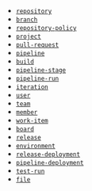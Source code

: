 - [`repository`](https://learn.microsoft.com/en-us/rest/api/azure/devops/git/repositories/list?view=azure-devops-rest-7.2&tabs=HTTP#gitrepository)
- [`branch`](https://learn.microsoft.com/en-us/rest/api/azure/devops/git/refs/list?view=azure-devops-rest-7.1#gitref)
- [`repository-policy`](https://learn.microsoft.com/en-us/rest/api/azure/devops/git/policy-configurations/get?view=azure-devops-rest-7.1#policyconfiguration)
- [`project`](https://learn.microsoft.com/en-us/rest/api/azure/devops/core/projects/list?view=azure-devops-rest-7.1&tabs=HTTP#teamprojectreference)
- [`pull-request`](https://learn.microsoft.com/en-us/rest/api/azure/devops/git/pull-requests/get-pull-requests?view=azure-devops-rest-7.1&tabs=HTTP#gitpullrequest)
- [`pipeline`](https://learn.microsoft.com/en-us/rest/api/azure/devops/pipelines/pipelines/list?view=azure-devops-rest-7.2#pipeline)
- [`build`](https://learn.microsoft.com/en-us/rest/api/azure/devops/build/builds/list?view=azure-devops-rest-7.1&tabs=HTTP#build)
- [`pipeline-stage`](https://learn.microsoft.com/en-us/rest/api/azure/devops/pipelines/runs/list-stages?view=azure-devops-rest-7.1&tabs=HTTP#stage)
- [`pipeline-run`](https://learn.microsoft.com/en-us/rest/api/azure/devops/pipelines/runs/list?view=azure-devops-rest-7.1&tabs=HTTP#run)
- [`iteration`](https://learn.microsoft.com/en-us/rest/api/azure/devops/work/iterations/list?view=azure-devops-rest-7.1&tabs=HTTP#teamsettingsiteration)
- [`user`](https://learn.microsoft.com/en-us/rest/api/azure/devops/memberentitlementmanagement/user-entitlements/list?view=azure-devops-rest-4.1&tabs=HTTP)
- [`team`](https://learn.microsoft.com/en-us/rest/api/azure/devops/core/teams/get-all-teams?view=azure-devops-rest-7.1&tabs=HTTP#webapiteam)
- [`member`](https://learn.microsoft.com/en-us/rest/api/azure/devops/core/teams/get-team-members-with-extended-properties?view=azure-devops-rest-7.1&tabs=HTTP#teammember)
- [`work-item`](https://learn.microsoft.com/en-us/rest/api/azure/devops/wit/wiql/query-by-wiql?view=azure-devops-rest-7.1&tabs=HTTP)
- [`board`](https://learn.microsoft.com/en-us/rest/api/azure/devops/work/boards/list?view=azure-devops-rest-7.1)
- [`release`](https://learn.microsoft.com/en-us/rest/api/azure/devops/release/releases?view=azure-devops-rest-7.1)
- [`environment`](https://learn.microsoft.com/en-us/rest/api/azure/devops/distributedtask/environments/list?view=azure-devops-rest-7.1&tabs=HTTP)
- [`release-deployment`](https://learn.microsoft.com/en-us/rest/api/azure/devops/release/deployments/list?view=azure-devops-rest-7.1&tabs=HTTP)
- [`pipeline-deployment`](https://learn.microsoft.com/en-us/rest/api/azure/devops/distributedtask/environments/get-environment-deployment-records?view=azure-devops-rest-7.1&tabs=HTTP)
- [`test-run`](https://learn.microsoft.com/en-us/rest/api/azure/devops/test/runs/list?view=azure-devops-rest-7.1&tabs=HTTP)
- [`file`](https://learn.microsoft.com/en-us/rest/api/azure/devops/git/items/get-items-batch?view=azure-devops-rest-7.1&tabs=HTTP)
